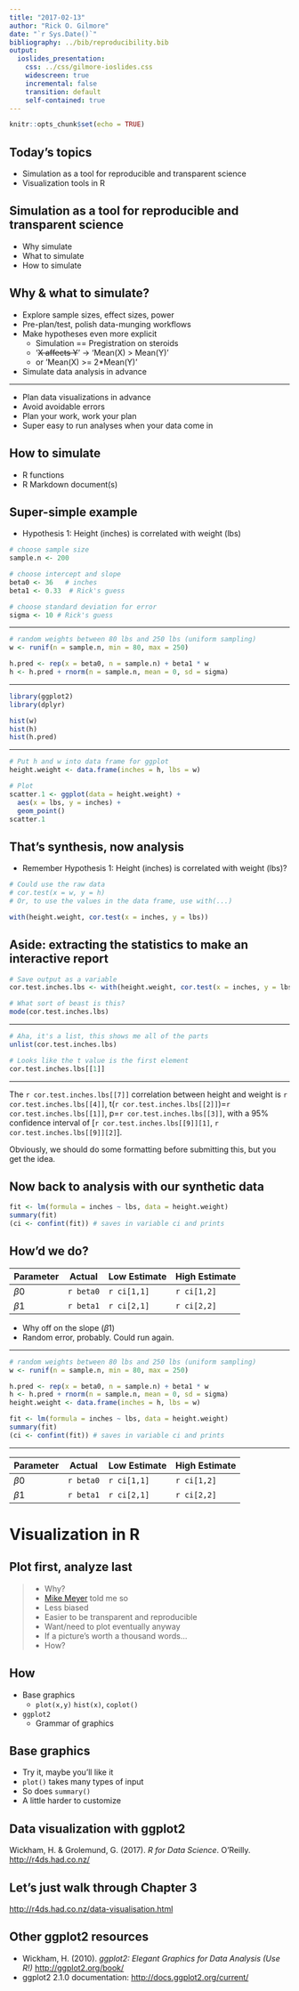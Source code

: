 ```yaml
---
title: "2017-02-13"
author: "Rick O. Gilmore"
date: "`r Sys.Date()`"
bibliography: ../bib/reproducibility.bib
output:
  ioslides_presentation:
    css: ../css/gilmore-ioslides.css
    widescreen: true
    incremental: false
    transition: default
    self-contained: true
---
```


<!-- Lecture -->

```r
knitr::opts_chunk$set(echo = TRUE)
```

## Today's topics

- Simulation as a tool for reproducible and transparent science
- Visualization tools in R

## Simulation as a tool for reproducible and transparent science

- Why simulate
- What to simulate
- How to simulate

## Why & what to simulate?

- Explore sample sizes, effect sizes, power
- Pre-plan/test, polish data-munging workflows
- Make hypotheses even more explicit
    + Simulation == Pregistration on steroids
    + '~~X affects Y~~' -> 'Mean(X) > Mean(Y)'
    + or 'Mean(X) >= 2*Mean(Y)'
- Simulate data analysis in advance

---

- Plan data visualizations in advance
- Avoid avoidable errors
- Plan your work, work your plan
- Super easy to run analyses when your data come in

## How to simulate

- R functions
- R Markdown document(s)

## Super-simple example

- Hypothesis 1: Height (inches) is correlated with weight (lbs)


```r

# choose sample size
sample.n <- 200

# choose intercept and slope
beta0 <- 36   # inches
beta1 <- 0.33  # Rick's guess

# choose standard deviation for error
sigma <- 10 # Rick's guess
```

---

```r
# random weights between 80 lbs and 250 lbs (uniform sampling)
w <- runif(n = sample.n, min = 80, max = 250)

h.pred <- rep(x = beta0, n = sample.n) + beta1 * w
h <- h.pred + rnorm(n = sample.n, mean = 0, sd = sigma)
```

<!-- Code to make scrolling slides -->
<style>
slides > slide { overflow: scroll; }
slides > slide:not(.nobackground):before {
  background: none;
  }
slides > slide:not(.nobackground):after {
  content: '';
  background: none;
  }
}
</style>
---

```r
library(ggplot2)
library(dplyr)

hist(w)
hist(h)
hist(h.pred)
```

---

```r
# Put h and w into data frame for ggplot
height.weight <- data.frame(inches = h, lbs = w)

# Plot
scatter.1 <- ggplot(data = height.weight) +
  aes(x = lbs, y = inches) +
  geom_point()
scatter.1
```

## That's synthesis, now analysis

- Remember Hypothesis 1: Height (inches) is correlated with weight (lbs)?

```r

# Could use the raw data
# cor.test(x = w, y = h)
# Or, to use the values in the data frame, use with(...)

with(height.weight, cor.test(x = inches, y = lbs))
```

## Aside: extracting the statistics to make an interactive report

```r
# Save output as a variable
cor.test.inches.lbs <- with(height.weight, cor.test(x = inches, y = lbs))

# What sort of beast is this?
mode(cor.test.inches.lbs)
```

---

```r
# Aha, it's a list, this shows me all of the parts
unlist(cor.test.inches.lbs)

# Looks like the t value is the first element
cor.test.inches.lbs[[1]]
```

---

The `r cor.test.inches.lbs[[7]]` correlation between height and weight is `r cor.test.inches.lbs[[4]]`, t(`r cor.test.inches.lbs[[2]]`)=`r cor.test.inches.lbs[[1]]`, p=`r cor.test.inches.lbs[[3]]`, with a 95% confidence interval of [`r cor.test.inches.lbs[[9]][1]`, `r cor.test.inches.lbs[[9]][2]`].

<span class="blue">Obviously, we should do some formatting before submitting this, but you get the idea.</span>

## Now back to analysis with our synthetic data

```r
fit <- lm(formula = inches ~ lbs, data = height.weight)
summary(fit)
(ci <- confint(fit)) # saves in variable ci and prints
```

## How'd we do?

| Parameter | Actual    | Low Estimate | High Estimate |
|-----------|-----------|--------------|---------------|
| $\beta0$  | `r beta0` | `r ci[1,1]`  | `r ci[1,2]`   |
| $\beta1$  | `r beta1` | `r ci[2,1]`  | `r ci[2,2]`   |

- Why off on the slope ($\beta1$)
- Random error, probably. Could run again.

---

```r
# random weights between 80 lbs and 250 lbs (uniform sampling)
w <- runif(n = sample.n, min = 80, max = 250)

h.pred <- rep(x = beta0, n = sample.n) + beta1 * w
h <- h.pred + rnorm(n = sample.n, mean = 0, sd = sigma)
height.weight <- data.frame(inches = h, lbs = w)

fit <- lm(formula = inches ~ lbs, data = height.weight)
summary(fit)
(ci <- confint(fit)) # saves in variable ci and prints
```

---

| Parameter | Actual    | Low Estimate | High Estimate |
|-----------|-----------|--------------|---------------|
| $\beta0$  | `r beta0` | `r ci[1,1]`  | `r ci[1,2]`   |
| $\beta1$  | `r beta1` | `r ci[2,1]`  | `r ci[2,2]`   |

# Visualization in R

## Plot first, analyze last

>- Why?
  + [Mike Meyer](https://www.linkedin.com/in/mike-meyer-0056578a) told me so
  + Less biased
  + Easier to be transparent and reproducible
  + Want/need to plot eventually anyway
  + If a picture's worth a thousand words...
>- How?

## How

- Base graphics
    + `plot(x,y)` `hist(x)`, `coplot()`
- `ggplot2`
    + Grammar of graphics
    
## Base graphics

- Try it, maybe you'll like it
- `plot()` takes many types of input
- So does `summary()`
- A little harder to customize

## Data visualization with ggplot2

Wickham, H. & Grolemund, G. (2017). *R for Data Science*. O'Reilly. <http://r4ds.had.co.nz/>

## Let's just walk through Chapter 3

<http://r4ds.had.co.nz/data-visualisation.html>

## Other ggplot2 resources

- Wickham, H. (2010). *ggplot2: Elegant Graphics for Data Analysis (Use R!)* <http://ggplot2.org/book/>
- ggplot2 2.1.0 documentation: <http://docs.ggplot2.org/current/>
